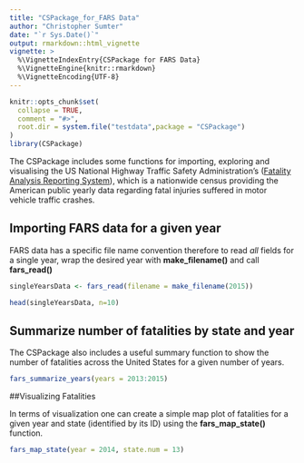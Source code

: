 ```yaml
---
title: "CSPackage_for_FARS Data"
author: "Christopher Sumter"
date: "`r Sys.Date()`"
output: rmarkdown::html_vignette
vignette: >
  %\VignetteIndexEntry{CSPackage for FARS Data}
  %\VignetteEngine{knitr::rmarkdown}
  %\VignetteEncoding{UTF-8}
---
```


```r
knitr::opts_chunk$set(
  collapse = TRUE,
  comment = "#>",
  root.dir = system.file("testdata",package = "CSPackage")
)
library(CSPackage)

```

The CSPackage includes some functions for importing, exploring and visualising the US National Highway Traffic Safety Administration's ([Fatality Analysis Reporting System](https://www.nhtsa.gov/research-data/fatality-analysis-reporting-system-fars)), which is a nationwide census providing the American public yearly data regarding fatal injuries suffered in motor vehicle traffic crashes.

## Importing FARS data for a given year

FARS data has a specific file name convention therefore to read *all* fields for a single year, wrap the desired year with **make_filename()** and call **fars_read()**

```r

singleYearsData <- fars_read(filename = make_filename(2015))

head(singleYearsData, n=10)

```

## Summarize number of fatalities by state and year

The CSPackage also includes a useful summary function to show the number of fatalities across the United States for a given number of years. 

```r
fars_summarize_years(years = 2013:2015)

```

##Visualizing Fatalities 

In terms of visualization one can create a simple map plot of fatalities for a given year and state (identified by its ID) using the **fars_map_state()** function.

```r

fars_map_state(year = 2014, state.num = 13)

```


